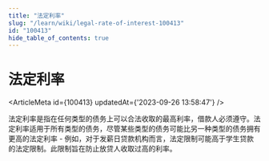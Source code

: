 ```yaml
---
title: "法定利率"
slug: "/learn/wiki/legal-rate-of-interest-100413"
id: "100413"
hide_table_of_contents: true
---
```



# 法定利率

<ArticleMeta id={100413} updatedAt={'2023-09-26 13:58:47'} />
<div className='border-solid border-b border-t-0 my-4 border-[var(--ifm-color-gray-300)]' />

法定利率是指在任何类型的债务上可以合法收取的最高利率，借款人必须遵守。法定利率适用于所有类型的债务，尽管某些类型的债务可能比另一种类型的债务拥有更高的法定利率 - 例如，对于发薪日贷款机构而言，法定限制可能高于学生贷款的法定限制。此限制旨在防止放贷人收取过高的利率。

